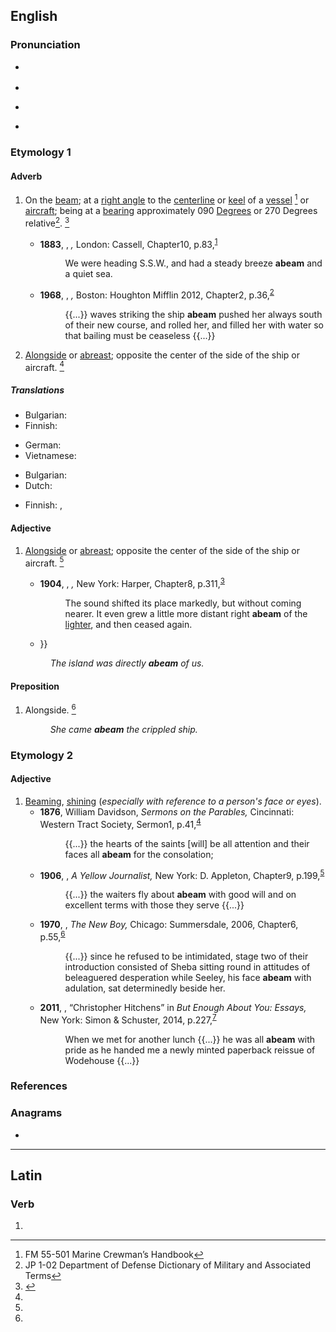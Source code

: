 ==English==

===Pronunciation===
* {{a|RP}} {{IPA|en|/ə.ˈbiːm/}}
* {{audio|en|LL-Q1860 (eng)-Vealhurl-abeam.wav|Audio (UK)}}
* {{a|US}} {{IPA|en|/ə.ˈbim/}}
* {{rhymes|en|iːm}}

===Etymology 1===
{{prefix|en|a|beam|t1=in the direction of|t2=keel}}

====Adverb====
{{en-adv}}

# {{lb|en|nautical|aircraft}} On the [[beam]]; at a [[right angle]] to the [[centerline]] or [[keel]] of a [[vessel]] <ref name="FM55-501">FM 55-501 Marine Crewman’s Handbook</ref> or [[aircraft]]; being at a [[bearing]] approximately 090 [[degree|Degrees]] or 270 Degrees relative<ref name="JP102">JP 1-02 Department of Defense Dictionary of Military and Associated Terms</ref>. {{defdate|Mid 19<sup>th</sup> century.}}<ref name=SOED>{{R:SOED5|page=3}}</ref>
#* '''1883''', {{w|Robert Louis Stevenson}}, ''{{w|Treasure Island}},'' London: Cassell, Chapter{{nbsp}}10, p.{{nbsp}}83,<sup>[https://archive.org/details/treasureisland02stev/page/82/mode/1up?q=abeam]</sup>
#*: We were heading S.S.W., and had a steady breeze '''abeam''' and a quiet sea.
#* '''1968''', {{w|Ursula K. LeGuin}}, ''{{w|A Wizard of Earthsea}},'' Boston: Houghton Mifflin 2012, Chapter{{nbsp}}2, p.{{nbsp}}36,<sup>[https://books.google.ca/books?id=FD72ekYZqIkC&newbks=1&newbks_redir=0&printsec=frontcover#v=onepage&q&f=false]</sup>
#*: {{...}} waves striking the ship '''abeam''' pushed her always south of their new course, and rolled her, and filled her with water so that bailing must be ceaseless {{...}}
# {{lb|en|nautical|aircraft}} [[alongside|Alongside]] or [[abreast]]; opposite the center of the side of the ship or aircraft. {{defdate|Mid 19<sup>th</sup> century.}}<ref name=SOED/>

=====Translations=====
{{trans-top|on the beam}}
* Bulgarian: {{t|bg|отстрани, перпендикулярно на кила на кораба}}
* Finnish: {{t|fi|[[suoraan]] [[sivu|sivulla]]}}
{{trans-mid}}
* German: {{t|de|Querab}}
* Vietnamese: {{t-check|vi|[[đâm ngang]] [[sườn]]}} {{attention|vi|2=was "[[đâm ngang]] [[sườn]]" - assumed sum-of-parts; if an idiom, remove the wikilinks to the individual words. see [[User:Kephir/gadgets/xte#Translation_fixing]]}}
{{trans-bottom}}

{{trans-top|alongside}}
* Bulgarian: {{t|bg|в траверс}}
* Dutch: {{t+|nl|dwarsscheeps}}
{{trans-mid}}
* Finnish: {{t+|fi|vieressä}}, {{t|fi|kyljittäin}}
{{trans-bottom}}

====Adjective====
{{en-adj}}

# {{lb|en|nautical|aircraft}} [[alongside|Alongside]] or [[abreast]]; opposite the center of the side of the ship or aircraft. {{defdate|Mid 19<sup>th</sup> century.}}<ref name=SOED/>
#* '''1904''', {{w|Joseph Conrad}}, ''{{w|Nostromo}},'' New York: Harper, Chapter{{nbsp}}8, p.{{nbsp}}311,<sup>[https://archive.org/details/nostromotaleofse00conruoft/page/311/mode/1up?q=abeam]</sup>
#*: The sound shifted its place markedly, but without coming nearer. It even grew a little more distant right '''abeam''' of the [[lighter#Etymology_3|lighter]], and then ceased again.
#* {{quote-book|en|year=2005|author=William Thomas Generous|title=Sweet Pea at War: A History of USS Portland|page=178|url=http://books.google.com/books?id=A8kjK2s1wJoC|isbn=9780813191218|passage=The attack on the '''abeam''' ship, ''Louisville'', killed Commander Cruiser Division Four {{...}}}}
#: ''The island was directly '''abeam''' of us.''

====Preposition====
{{en-prep}}

# {{lb|en|nautical}} Alongside. {{defdate|Mid 19<sup>th</sup> century.}}<ref name=SOED/>
#: ''She came '''abeam''' the crippled ship.''

===Etymology 2===
{{prefix|en|a|beam|t2=to emit beams of light}}

====Adjective====
{{en-adj|-}}

# [[beam#Verb|Beaming]], [[shine|shining]] (''especially with reference to a person's face or eyes'').
#* '''1876''', William Davidson, ''Sermons on the Parables,'' Cincinnati: Western Tract Society, Sermon{{nbsp}}1, p.{{nbsp}}41,<sup>[https://archive.org/details/sermonsonparable00davi/page/41/mode/1up?q=abeam]</sup>
#*: {{...}} the hearts of the saints [will] be all attention and their faces all '''abeam''' for the consolation;
#* '''1906''', {{w|Miriam Michelson}}, ''A Yellow Journalist,'' New York: D. Appleton, Chapter{{nbsp}}9, p.{{nbsp}}199,<sup>[https://archive.org/details/yellowjournalist00michuoft/page/199/mode/1up?q=abeam]</sup>
#*: {{...}} the waiters fly about '''abeam''' with good will and on excellent terms with those they serve {{...}}
#* '''1970''', {{w|Doreen Tovey}}, ''The New Boy,'' Chicago: Summersdale, 2006, Chapter{{nbsp}}6, p.{{nbsp}}55,<sup>[https://archive.org/details/newboy0000tove_h8z0/page/55/mode/1up?q=abeam]</sup>
#*: {{...}} since he refused to be intimidated, stage two of their introduction consisted of Sheba sitting round in attitudes of beleaguered desperation while Seeley, his face '''abeam''' with adulation, sat determinedly beside her.
#* '''2011''', {{w|Christopher Buckley (novelist)|Christopher Buckley}}, “Christopher Hitchens” in ''But Enough About You: Essays,'' New York: Simon & Schuster, 2014, p.{{nbsp}}227,<sup>[https://archive.org/details/butenoughaboutyo0000buck_k4g0/page/227/mode/1up?q=abeam]</sup>
#*: When we met for another lunch {{...}} he was all '''abeam''' with pride as he handed me a newly minted paperback reissue of Wodehouse {{...}}
#*: 

===References===
<references/>

===Anagrams===
* {{anagrams|en|a=aabem|Ambae|ameba}}

----

==Latin==

===Verb===
{{la-verb-form|abeam}}

# {{inflection of|la|abeō||1|s|pres|actv|subj}}